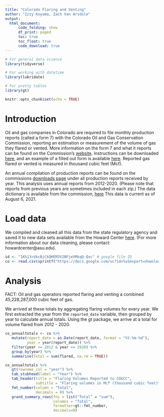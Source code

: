 ```yaml
---
title: "Colorado Flaring and Venting"
author: "Izzy Koyama, Zach Van Arsdale"
output: 
  html_document:
      code_folding: show
      df_print: paged
      toc: true
      toc_float: true
      code_download: true
---
```


```r

# For general data science
library(tidyverse)

# For working with datetime
library(lubridate)

# For pretty tables
library(gt)

knitr::opts_chunk$set(echo = TRUE)

```

# Introduction

Oil and gas companies in Colorado are required to file monthly production reports (called a form 7) with the Colorado Oil and Gas Conservation Commission, reporting an estimation or measurement of the volume of gas they flared or vented. More information on the form 7 and what it reports can be found on the Commission's [website](https://cogcc.state.co.us/reg.html#/forms/form7_new). Instructions can be downloaded [here](https://cogcc.state.co.us/documents/reg/Forms/instructions/data_templates/Form7wInstructions.xls), and an example of a filled out form is available [here](https://cogcc.state.co.us/documents/reg/Forms/instructions/Example_Forms/fm7_page1_example.pdf). Reported gas flared or vented is measured in thousand cubic feet (Mcf).

An annual compilation of production reports can be found on the commissions [downloads page](https://cogcc.state.co.us/data2.html#/downloads) under all production reports received by year. This analysis uses annual reports from 2012-2020. (Please note that reports from previous years are sometimes included in each zip.) The data dictionary is available from the commission, [here](https://cogcc.state.co.us/documents/data/downloads/production/production_record_data_dictionary.htm) This data is current as of August 6, 2021.

# Load data

We compiled and cleaned all this data from the state regulatory agency and saved it to new data sets available from the Howard Center [here](https://drive.google.com/file/d/1Kh13rdkcBjCkQHEM3V2NFjeVMkqQ-Qxc/view?usp=sharing). (For more information about our data cleaning, please contact: howardcenter@asu.edu). 

```r

id <- "1Kh13rdkcBjCkQHEM3V2NFjeVMkqQ-Qxc" # google file ID
co <- read.csv(sprintf("https://docs.google.com/uc?id=%s&export=download", id), sep = ",")

```

# Analysis 

FACT: Oil and gas operators reported flaring and venting a combined 45,228,287,000 cubic feet of gas. 

We arrived at these totals by aggregating flaring volumes for every year. We first extracted the year from the `reported_date` variable, then grouped by year to calculate annual totals. Using the gt package, we arrive at a total for volume flared from 2012 - 2020. 

```r

co_annualtotals <- co %>%
   mutate(report_date = as.Date(report_date, format = "%Y-%m-%d"), 
          year = year(report_date)) %>%
   filter(year >= 2012 & year <= 2020) %>%
   group_by(year) %>%
   summarise(Total = sum(flared, na.rm = TRUE))

co_annualtotals %>%
   gt(rowname_col = "year") %>%
   tab_stubhead(label = "Year") %>%
   tab_header(title = "Flaring Volumes Reported to COGCC",
              subtitle = "Flaring volumes in Mcf (thousand cubic feet)") %>%
   fmt_number(column = "Total",
              decimals = 0) %>%
   grand_summary_rows(fns = list("Total" = "sum"),
                      columns = "Total",
                      formatter=gt::fmt_number,
                      decimals=0)

```




